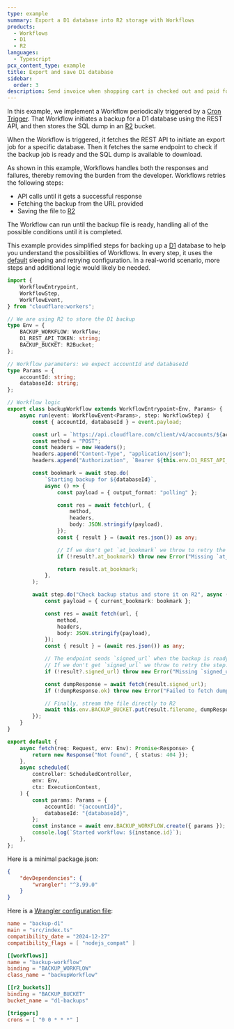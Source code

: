```yaml
---
type: example
summary: Export a D1 database into R2 storage with Workflows
products:
  - Workflows
  - D1
  - R2
languages:
  - Typescript
pcx_content_type: example
title: Export and save D1 database
sidebar:
  order: 3
description: Send invoice when shopping cart is checked out and paid for
---
```



In this example, we implement a Workflow periodically triggered by a [Cron Trigger](/workers/configuration/cron-triggers). That Workflow initiates a backup for a D1 database using the REST API, and then stores the SQL dump in an [R2](/r2) bucket.

When the Workflow is triggered, it fetches the REST API to initiate an export job for a specific database. Then it fetches the same endpoint to check if the backup job is ready and the SQL dump is available to download.

As shown in this example, Workflows handles both the responses and failures, thereby removing the burden from the developer. Workflows retries the following steps:

- API calls until it gets a successful response
- Fetching the backup from the URL provided
- Saving the file to [R2](/r2)

The Workflow can run until the backup file is ready, handling all of the possible conditions until it is completed.

This example provides simplified steps for backing up a [D1](/d1) database to help you understand the possibilities of Workflows. In every step, it uses the [default](/workflows/build/sleeping-and-retrying) sleeping and retrying configuration. In a real-world scenario, more steps and additional logic would likely be needed.

```ts
import {
	WorkflowEntrypoint,
	WorkflowStep,
	WorkflowEvent,
} from "cloudflare:workers";

// We are using R2 to store the D1 backup
type Env = {
	BACKUP_WORKFLOW: Workflow;
	D1_REST_API_TOKEN: string;
	BACKUP_BUCKET: R2Bucket;
};

// Workflow parameters: we expect accountId and databaseId
type Params = {
	accountId: string;
	databaseId: string;
};

// Workflow logic
export class backupWorkflow extends WorkflowEntrypoint<Env, Params> {
	async run(event: WorkflowEvent<Params>, step: WorkflowStep) {
		const { accountId, databaseId } = event.payload;

		const url = `https://api.cloudflare.com/client/v4/accounts/${accountId}/d1/database/${databaseId}/export`;
		const method = "POST";
		const headers = new Headers();
		headers.append("Content-Type", "application/json");
		headers.append("Authorization", `Bearer ${this.env.D1_REST_API_TOKEN}`);

		const bookmark = await step.do(
			`Starting backup for ${databaseId}`,
			async () => {
				const payload = { output_format: "polling" };

				const res = await fetch(url, {
					method,
					headers,
					body: JSON.stringify(payload),
				});
				const { result } = (await res.json()) as any;

				// If we don't get `at_bookmark` we throw to retry the step
				if (!result?.at_bookmark) throw new Error("Missing `at_bookmark`");

				return result.at_bookmark;
			},
		);

		await step.do("Check backup status and store it on R2", async () => {
			const payload = { current_bookmark: bookmark };

			const res = await fetch(url, {
				method,
				headers,
				body: JSON.stringify(payload),
			});
			const { result } = (await res.json()) as any;

			// The endpoint sends `signed_url` when the backup is ready to download.
			// If we don't get `signed_url` we throw to retry the step.
			if (!result?.signed_url) throw new Error("Missing `signed_url`");

			const dumpResponse = await fetch(result.signed_url);
			if (!dumpResponse.ok) throw new Error("Failed to fetch dump file");

			// Finally, stream the file directly to R2
			await this.env.BACKUP_BUCKET.put(result.filename, dumpResponse.body);
		});
	}
}

export default {
	async fetch(req: Request, env: Env): Promise<Response> {
		return new Response("Not found", { status: 404 });
	},
	async scheduled(
		controller: ScheduledController,
		env: Env,
		ctx: ExecutionContext,
	) {
		const params: Params = {
			accountId: "{accountId}",
			databaseId: "{databaseId}",
		};
		const instance = await env.BACKUP_WORKFLOW.create({ params });
		console.log(`Started workflow: ${instance.id}`);
	},
};
```

Here is a minimal package.json:

```json
{
	"devDependencies": {
		"wrangler": "^3.99.0"
	}
}
```

Here is a [Wrangler configuration file](/workers/wrangler/configuration/):

<WranglerConfig>

```toml
name = "backup-d1"
main = "src/index.ts"
compatibility_date = "2024-12-27"
compatibility_flags = [ "nodejs_compat" ]

[[workflows]]
name = "backup-workflow"
binding = "BACKUP_WORKFLOW"
class_name = "backupWorkflow"

[[r2_buckets]]
binding = "BACKUP_BUCKET"
bucket_name = "d1-backups"

[triggers]
crons = [ "0 0 * * *" ]
```

</WranglerConfig>
